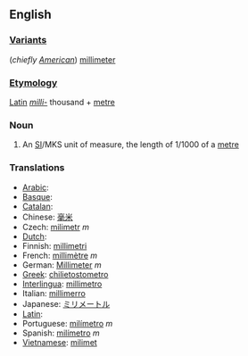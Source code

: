 ==English==
=== [[Variant]]s ===
(''chiefly [[w:American English|American]]'') [[millimeter]]

=== [[Etymology]] ===
[[Latin]] ''[[milli-]]'' thousand + [[metre]]

=== Noun ===

#An [[SI#Abbreviation|SI]]/MKS unit of measure, the length of 1/1000 of a [[metre]]

=== Translations ===
*[[Arabic]]:
*[[Basque]]:
*[[Catalan]]:
*Chinese: [[毫米]]
*Czech: [[milimetr]] ''m''
*[[Dutch]]:
*Finnish: [[millimetri]]
*French: [[millimètre]] ''m''
*German: [[Millimeter]] ''m''
*[[Greek]]: [[chilietostometro]]
*[[Interlingua]]: [[millimetro]]
*Italian: [[millimerro]]
*Japanese: [[ミリメートル]]
*[[Latin]]:
*Portuguese: [[milímetro]] ''m''
*Spanish: [[milímetro]] ''m''
*[[Vietnamese]]: [[milimet]]